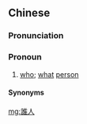 {{also|谁人}}
==Chinese==
{{zh-forms|s=谁人}}

===Pronunciation===
{{zh-pron
|m=shéirén,shuírén
|c=seoi4 jan4
|cat=pron
}}

===Pronoun===
{{zh-pronoun}}

# {{lb|zh|literary}} [[who]]; [[what]] [[person]]

====Synonyms====
{{zh-dial|誰}}

[[mg:誰人]]
